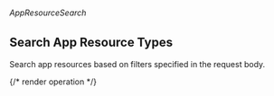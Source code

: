 ###### *AppResourceSearch*

## Search App Resource Types

Search app resources based on filters specified in the request body.

{/* render operation */}
